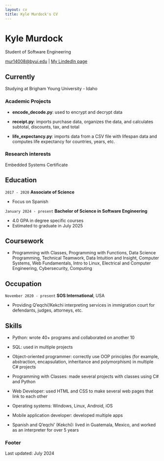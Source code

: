 ```yaml
---
layout: cv
title: Kyle Murdock's CV
---
```

# Kyle Murdock
Student of Software Engineering

<div id="webaddress">
<a href="mur14008@byui.edu">mur14008@byui.edu</a>
| <a href="http://www.linkedin.com/in/kyle-murdock-byui">My LindedIn page</a>
</div>


## Currently

Studying at Brigham Young University - Idaho


### Academic Projects

- __encode_decode.py__: used to encrypt and decrypt data

- __receipt.py__: imports purchase data, organizes the data, and calculates subtotal, discounts, tax, and total

- __life_expectancy.py__: imports data from a CSV file with lifespan data and computes life expectancy for countries, years, etc.



### Research interests

Embedded Systems Certificate 


## Education

`2017 - 2020`
__Associate of Science__

- Focus on Spanish


`January 2024 - present`
__Bachelor of Science in Software Engineering__

- 4.0 GPA in degree specific courses 
- Estimated to graduate in July 2025




## Coursework

- Programming with Classes, Programming with Functions, Data Science Programming, Technical Teamwork, Data Intuition and Insight, Computer Systems, Web Fundamentals, Intro to Linux, Electrical and Computer Engineering, Cybersecurity, Computing



## Occupation

`November 2020 - present`
__SOS International__, USA

- Providing Q’eqchi’/Kekchi interpreting services in immigration court for defendants, judges, attorneys, etc.


## Skills

- Python: wrote 40+ programs and collaborated on another 10

- SQL: used in multiple projects

- Object-oriented programmer: correctly use OOP principles (for example, abstraction, encapsulation, inheritance and polymorphism) in multiple C# projects

- Programming with Classes: made several projects with classes using C# and Python

- Web Developer: used HTML and CSS to make several web pages that link to each other 

- Operating systems: Windows, Linux, Android, iOS

- Mobile application developer: developed multiple apps

- Spanish and Q’eqchi’ (Kekchi): lived in Guatemala, Mexico, and worked as an interpreter for over 5 years



### Footer

Last updated: July 2024